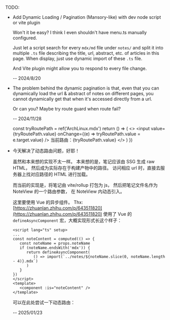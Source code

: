TODO:
 -  Add Dynamic Loading / Pagination (Mansory-like) with dev node script or vite plugin
    
    Won't it be easy? I think I even shouldn't have menu.ts manually configured.

    Just let a script search for every `mdx/md` file under `notes/` and
    split it into multiple `.ts` file describing the title, url, abstract, etc. of articles in this page.
    When display, just use dynamic import of these `.ts` file.

    And Vite plugin might allow you to respond to every file change.

    -- 2024/8/20
 - The problem behind the dynamic pagination is that,
   even that you can dynamically load the url & abstract of notes on different pages, 
   you cannot dynamically get that when it's accessed directly from a url.
   
   Or can you? Maybe try route guard when route fail?

    -- 2024/11/28


   const tryRoutePath = ref('ArchLinux.mdx')
   return () => (
   <>
      <input value={tryRoutePath.value} onChange={(e) => tryRoutePath.value = e.target.value} />
      当前路由：{tryRoutePath.value}
      <NoteView noteName={tryRoutePath.value} />
   </>
   )
})

 - 今天解决了动态路由问题，好耶！

   虽然和本来想的实现不太一样。
   本来想的是，笔记应该由 SSG 生成 raw HTML，
   然后成为实际存在于构建产物中的路径。
   访问相应 url 时，直接去服务器上找对应路径的 HTML 进行加载。
   
   而当前的实现是，将笔记由 vite/rollup 打包为 js，
   然后把笔记文件名作为 NoteView 的一个路由参数，
   在 NoteView 内动态引入。

   这里要使用 Vue 的异步组件。 Thx: 
   [https://zhuanlan.zhihu.com/p/643511820](https://zhuanlan.zhihu.com/p/643511820)
   使用了 Vue 的 `defineAsyncComponent` 宏，大概实现形式长这个样子：

   ```Vue
   <script lang="ts" setup>
   ...
   const noteContent = computed(() => {
      const noteName = props.noteName
      if (noteName.endsWith('mdx')) {
         return defineAsyncComponent(
            () => import(`../notes/${noteName.slice(0, noteName.length - 4)}.mdx`)
         )
      }
   })
   </script>
   <template>
      <component :is="noteContent" />
   </template>
   ```

   可以在此处尝试一下动态路由：

   <TryDynamicRoutingComponent />

    -- 2025/01/23